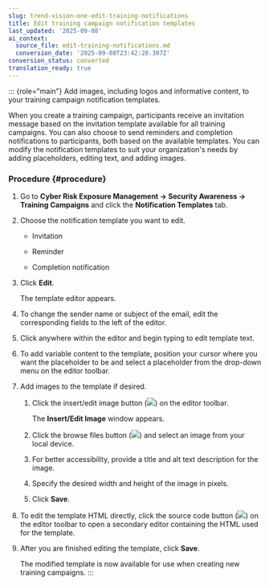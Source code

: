 ```yaml
---
slug: trend-vision-one-edit-training-notifications
title: Edit training campaign notification templates
last_updated: '2025-09-08'
ai_context:
  source_file: edit-training-notifications.md
  conversion_date: '2025-09-08T23:42:20.307Z'
conversion_status: converted
translation_ready: true
---
```


::: {role="main"}
Add images, including logos and informative content, to your training campaign notification templates.

When you create a training campaign, participants receive an invitation message based on the invitation template available for all training campaigns. You can also choose to send reminders and completion notifications to participants, both based on the available templates. You can modify the notification templates to suit your organization's needs by adding placeholders, editing text, and adding images.

### Procedure {#procedure}

1.  Go to **Cyber Risk Exposure Management → Security Awareness → Training Campaigns** and click the **Notification Templates** tab.

2.  Choose the notification template you want to edit.

    - Invitation

    - Reminder

    - Completion notification

3.  Click **Edit**.

    The template editor appears.

4.  To change the sender name or subject of the email, edit the corresponding fields to the left of the editor.

5.  Click anywhere within the editor and begin typing to edit template text.

6.  To add variable content to the template, position your cursor where you want the placeholder to be and select a placeholder from the drop-down menu on the editor toolbar.

7.  Add images to the template if desired.

    1.  Click the insert/edit image button (![](/images/insert_edit_image=GUID-4744698c-53cd-4a57-b2e5-45bca68a5685.webp)) on the editor toolbar.

        The **Insert/Edit Image** window appears.

    2.  Click the browse files button (![](/images/Browse_files=GUID-a329f3da-7391-4183-b47e-2c98697463b8.webp)) and select an image from your local device.

    3.  For better accessibility, provide a title and alt text description for the image.

    4.  Specify the desired width and height of the image in pixels.

    5.  Click **Save**.

8.  To edit the template HTML directly, click the source code button (![](/images/sourceCode=GUID-c17fbc72-d73e-49f7-b262-31bd2b92a1ec.webp)) on the editor toolbar to open a secondary editor containing the HTML used for the template.

9.  After you are finished editing the template, click **Save**.

    The modified template is now available for use when creating new training campaigns.
:::
